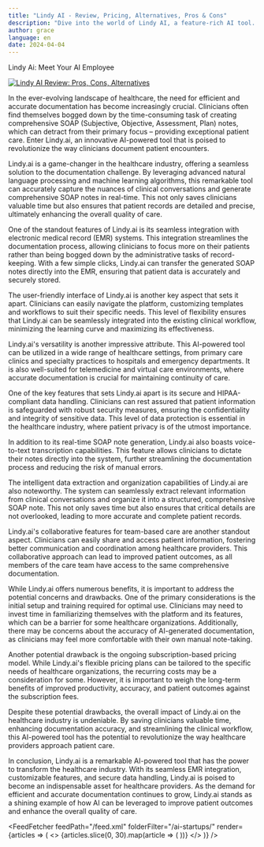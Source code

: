 ```yaml
---
title: "Lindy AI - Review, Pricing, Alternatives, Pros & Cons"
description: "Dive into the world of Lindy AI, a feature-rich AI tool. Learn about its features, pricing, and how it's making an impact. Don't miss out!"
author: grace
language: en
date: 2024-04-04
---
```

        
Lindy Ai: Meet Your AI Employee


<BlogHeader />


[![Lindy AI Review: Pros, Cons, Alternatives](/ai-startups/lindy-ai.png)](https://www.lindy.ai/)



In the ever-evolving landscape of healthcare, the need for efficient and accurate documentation has become increasingly crucial. Clinicians often find themselves bogged down by the time-consuming task of creating comprehensive SOAP (Subjective, Objective, Assessment, Plan) notes, which can detract from their primary focus – providing exceptional patient care. Enter Lindy.ai, an innovative AI-powered tool that is poised to revolutionize the way clinicians document patient encounters.

Lindy.ai is a game-changer in the healthcare industry, offering a seamless solution to the documentation challenge. By leveraging advanced natural language processing and machine learning algorithms, this remarkable tool can accurately capture the nuances of clinical conversations and generate comprehensive SOAP notes in real-time. This not only saves clinicians valuable time but also ensures that patient records are detailed and precise, ultimately enhancing the overall quality of care.

One of the standout features of Lindy.ai is its seamless integration with electronic medical record (EMR) systems. This integration streamlines the documentation process, allowing clinicians to focus more on their patients rather than being bogged down by the administrative tasks of record-keeping. With a few simple clicks, Lindy.ai can transfer the generated SOAP notes directly into the EMR, ensuring that patient data is accurately and securely stored.

The user-friendly interface of Lindy.ai is another key aspect that sets it apart. Clinicians can easily navigate the platform, customizing templates and workflows to suit their specific needs. This level of flexibility ensures that Lindy.ai can be seamlessly integrated into the existing clinical workflow, minimizing the learning curve and maximizing its effectiveness.

Lindy.ai's versatility is another impressive attribute. This AI-powered tool can be utilized in a wide range of healthcare settings, from primary care clinics and specialty practices to hospitals and emergency departments. It is also well-suited for telemedicine and virtual care environments, where accurate documentation is crucial for maintaining continuity of care.

One of the key features that sets Lindy.ai apart is its secure and HIPAA-compliant data handling. Clinicians can rest assured that patient information is safeguarded with robust security measures, ensuring the confidentiality and integrity of sensitive data. This level of data protection is essential in the healthcare industry, where patient privacy is of the utmost importance.

In addition to its real-time SOAP note generation, Lindy.ai also boasts voice-to-text transcription capabilities. This feature allows clinicians to dictate their notes directly into the system, further streamlining the documentation process and reducing the risk of manual errors.

The intelligent data extraction and organization capabilities of Lindy.ai are also noteworthy. The system can seamlessly extract relevant information from clinical conversations and organize it into a structured, comprehensive SOAP note. This not only saves time but also ensures that critical details are not overlooked, leading to more accurate and complete patient records.

Lindy.ai's collaborative features for team-based care are another standout aspect. Clinicians can easily share and access patient information, fostering better communication and coordination among healthcare providers. This collaborative approach can lead to improved patient outcomes, as all members of the care team have access to the same comprehensive documentation.

While Lindy.ai offers numerous benefits, it is important to address the potential concerns and drawbacks. One of the primary considerations is the initial setup and training required for optimal use. Clinicians may need to invest time in familiarizing themselves with the platform and its features, which can be a barrier for some healthcare organizations. Additionally, there may be concerns about the accuracy of AI-generated documentation, as clinicians may feel more comfortable with their own manual note-taking.

Another potential drawback is the ongoing subscription-based pricing model. While Lindy.ai's flexible pricing plans can be tailored to the specific needs of healthcare organizations, the recurring costs may be a consideration for some. However, it is important to weigh the long-term benefits of improved productivity, accuracy, and patient outcomes against the subscription fees.

Despite these potential drawbacks, the overall impact of Lindy.ai on the healthcare industry is undeniable. By saving clinicians valuable time, enhancing documentation accuracy, and streamlining the clinical workflow, this AI-powered tool has the potential to revolutionize the way healthcare providers approach patient care.

In conclusion, Lindy.ai is a remarkable AI-powered tool that has the power to transform the healthcare industry. With its seamless EMR integration, customizable features, and secure data handling, Lindy.ai is poised to become an indispensable asset for healthcare providers. As the demand for efficient and accurate documentation continues to grow, Lindy.ai stands as a shining example of how AI can be leveraged to improve patient outcomes and enhance the overall quality of care.


<AdComponent />


<FeedFetcher feedPath="/feed.xml" folderFilter="/ai-startups/" render={articles => (
    <>
        <Cards>
            {articles.slice(0, 30).map(article => (
                <Card key={article.link} title={article.title} href={article.link} />
            ))}
        </Cards>
    </>
)} />

